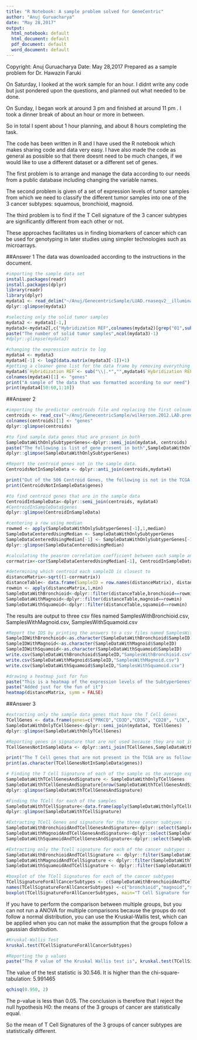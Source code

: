 ```yaml
---
title: "R Notebook: A sample problem solved for GeneCentric"
author: "Anuj Guruacharya"
date: "May 28,2017"
output:
  html_notebook: default
  html_document: default
  pdf_document: default
  word_document: default
---
```


Copyright: Anuj Guruacharya
Date: May 28,2017
Prepared as a sample problem for Dr. Hawazin Faruki

On Saturday, I looked at the work sample for an hour. I didnt write any code but just pondered upon the questions, and planned out what needed to be done.

On Sunday, I began work at around 3 pm and finished at around 11 pm . I took a dinner break of about an hour or more in between. 

So in total I spent about 1 hour planning, and about 8 hours completing the task.

The code has been written in R and I have used the R notebook which makes sharing code and data very easy. I have also made the code as general as possible so that there doesnt need to be much changes, if we would like to use a different dataset or a different set of genes.

The first problem is to arrange and manage the data according to our needs from a public database including changing the variable names.

The second problem is given of a set of expression levels of tumor samples from which we need to classify the different tumor samples into one of the 3 cancer subtypes: squamous, bronchioid, magnoid.

The third problem is to find if the T Cell signature of the 3 cancer subtypes are significantly different from each other or not. 

These approaches facilitates us in finding biomarkers of cancer which can be used for genotyping in later studies using simpler technologies such as microarrays.

##Answer 1
The data was downloaded according to the instructions in the document.

```r
#importing the sample data set
install.packages(readr)
install.packages(dplyr)
library(readr)
library(dplyr)
mydata1 <- read_delim("~/Anuj/GenecentricSample/LUAD.rnaseqv2__illuminahiseq_rnaseqv2__unc_edu__Level_3__RSEM_genes_normalized__data.data.txt", "\t", escape_double = FALSE, trim_ws = TRUE)
dplyr::glimpse(mydata1)
```

```r
#selecting only the solid tumor samples
mydata2 <- mydata1[-1,]
mydata3<-mydata2[,c("Hybridization REF",colnames(mydata2)[grep("01",substr(colnames(mydata2),14,15))])]
paste("The number of solid tumor samples",ncol(mydata3)-1)
#dplyr::glimpse(mydata3)
```

```r
#changing the expression matrix to log
mydata4 <- mydata3
mydata4[-1] <- log2(data.matrix(mydata3[-1])+1)
#getting a cleaner gene list for the data frame by removing everything after pipe operator
mydata4$`Hybridization REF`<- sub("\\|.*","",mydata4$`Hybridization REF`)
colnames(mydata4)[1] <- "genes"
print("A sample of the data that was formatted according to our need")
print(mydata4[50:60,1:10])
```

##Answer 2 

```r
#importing the predictor centroids file and replacing the first coloumn with the name "gene"
centroids <- read_csv("~/Anuj/GenecentricSample/wilkerson.2012.LAD.predictor.centroids.csv")
colnames(centroids)[1] <- "genes"
dplyr::glimpse(centroids)

#to find sample data genes that are present in both
SampleDataWithOnlySubtyperGenes<-dplyr::semi_join(mydata4, centroids)
paste("The following is list of gene present in both",SampleDataWithOnlySubtyperGenes$genes)
dplyr::glimpse(SampleDataWithOnlySubtyperGenes)

#Report the centroid genes not in the sample data.
CentroidsNotInSampleData <- dplyr::anti_join(centroids,mydata4)
```

```r
print("Out of the 506 Centroid Genes, the following is not in the TCGA dataset")
print(CentroidsNotInSampleData$genes)
```

```r
#to find centroid genes that are in the sample data
CentroidInSampleData<-dplyr::semi_join(centroids, mydata4)
#CentroidInSampleData$genes
dplyr::glimpse(CentroidInSampleData)

#centering a row using median
rowmed <- apply(SampleDataWithOnlySubtyperGenes[-1],1,median)
SampleDataCenteredUsingMedian <- SampleDataWithOnlySubtyperGenes
SampleDataCenteredUsingMedian[-1] <- SampleDataWithOnlySubtyperGenes[-1] - rowmed
dplyr::glimpse(SampleDataCenteredUsingMedian)

#calculating the peasron correlation coefficient between each sample and each centroid
corrmatrix<-cor(SampleDataCenteredUsingMedian[-1], CentroidInSampleData[-1], method="pearson")

#determining which centroid each sampleID is closest to
distanceMatrix<-sqrt((1-corrmatrix))
distanceTable<- data.frame(SampleID = row.names(distanceMatrix), distanceMatrix)
rowmin <- apply(distanceMatrix,1,min)
SampleDataWithBronchioid<-dplyr::filter(distanceTable,bronchioid==rowmin)
SampleDataWithMagnoid<-dplyr::filter(distanceTable,magnoid==rowmin)
SampleDataWithSquamoid<-dplyr::filter(distanceTable,squamoid==rowmin)
```
The results are output to three csv files named SamplesWithBronchioid.csv, SamplesWithMagnoid.csv, SamplesWithSquamoid.csv
```r
#Report the IDS by printing the answers to a csv files named SamplesWithBronchioid.csv, SamplesWithMagnoid.csv, SamplesWithSquamoid.csv
SampleIDWithBronchioid<-as.character(SampleDataWithBronchioid$SampleID)
SampleIDWithMagnoid<-as.character(SampleDataWithMagnoid$SampleID)
SampleIDWithSquamoid<-as.character(SampleDataWithSquamoid$SampleID)
write.csv(SampleDataWithBronchioid$SampleID,"SamplesWithBronchioid.csv")
write.csv(SampleDataWithMagnoid$SampleID,"SamplesWithMagnoid.csv")
write.csv(SampleDataWithSquamoid$SampleID,"SamplesWithSquamoid.csv")
```

```r
#drawing a heatmap just for fun
paste("This is a heatmap of the expression levels of the SubtyperGenes")
paste("Added just for the fun of it")
heatmap(distanceMatrix, symm = FALSE)
```

##Answer 3

```r

#extracting only the sample data genes that have the T Cell Genes
TCellGenes <- data.frame(genes=c("PRKCQ","CD3D","CD3G", "CD28", "LCK", "TRAT1", "BCL11B", "CD2", "TRBC1", "TRAC", "ITM2A", "SH2D1A", "CD6", "CD96", "NCALD", "GIMAP5", "TRA", "CD3E", "SKAP1"))
SampleDataWithOnlyTCellGenes<-dplyr::semi_join(mydata4, TCellGenes)
dplyr::glimpse(SampleDataWithOnlyTCellGenes)

#Reporting genes in signature that are not used because they are not in TCGA
TCellGenesNotInSampleData <- dplyr::anti_join(TCellGenes,SampleDataWithOnlyTCellGenes)
```
```r
print("The T Cell genes that are not present in the TCGA are as follows: ")
print(as.character(TCellGenesNotInSampleData$genes))
```

```r
# Finding the T Cell Signature of each of the sample as the average expression level across all the T Cell genes ::; This is not needed, but I did it anyway
SampleDataWithTCellGenesAndSignature <- SampleDataWithOnlyTCellGenes
SampleDataWithTCellGenesAndSignature[nrow(SampleDataWithTCellGenesAndSignature)+1,] <- c("TCellSignature",apply(SampleDataWithOnlyTCellGenes[-1],2,mean))
dplyr::glimpse(SampleDataWithTCellGenesAndSignature)

#Finding the TCell for each of the samples
SampleDataWithTCellSignature<-data.frame(apply(SampleDataWithOnlyTCellGenes[-1],2,mean))
dplyr::glimpse(SampleDataWithTCellSignature)

#Extracting TCell Genes and signature for the three cancer subtypes ::: Method 1 
SampleDataWithBronchioidAndTCellGenesAndSignature<-dplyr::select(SampleDataWithTCellGenesAndSignature, genes, dplyr::one_of(SampleIDWithBronchioid))
SampleDataWithMagnoidAndTCellGenesAndSignature<-dplyr::select(SampleDataWithTCellGenesAndSignature, genes, dplyr::one_of(SampleIDWithMagnoid))
SampleDataWithSquamoidAndTCellGenesAndSignature<-dplyr::select(SampleDataWithTCellGenesAndSignature, genes, dplyr::one_of(SampleIDWithSquamoid))

#Extracting only the Tcell signature for each of the cancer subtypes :: Method 2
SampleDataWithBronchioidAndTCellSignature <- dplyr::filter(SampleDataWithTCellSignature, rownames(SampleDataWithTCellSignature) %in% SampleIDWithBronchioid)
SampleDataWithMagnoidAndTCellSignature <- dplyr::filter(SampleDataWithTCellSignature, rownames(SampleDataWithTCellSignature) %in% SampleIDWithMagnoid)
SampleDataWithSquamoidAndTCellSignature <- dplyr::filter(SampleDataWithTCellSignature, rownames(SampleDataWithTCellSignature) %in% SampleIDWithSquamoid)
```

```r
#boxplot of the TCell Signatures for each of the cancer subtypes
TCellSignatureForAllCancerSubtypes <- c(SampleDataWithBronchioidAndTCellSignature,SampleDataWithMagnoidAndTCellSignature,SampleDataWithSquamoidAndTCellSignature)
names(TCellSignatureForAllCancerSubtypes) <-c("bronchioid","magnoid","squamoid")
boxplot(TCellSignatureForAllCancerSubtypes, main="T Cell Signature for different Cancer subtypes", xlab="Type of Cancer", ylab="T Cell Signature")
```

If you have to perform the comparison between multiple groups, but you can not run a ANOVA for multiple comparisons because the groups do not follow a normal distribution, you can use the Kruskal-Wallis test, which can be applied when you can not make the assumption that the groups follow a gaussian distribution.

```r
#Kruskal-Wallis Test
kruskal.test(TCellSignatureForAllCancerSubtypes)

#Reporting the p values 
paste("The P value of the Kruskal Wallis test is", kruskal.test(TCellSignatureForAllCancerSubtypes)$p.value)
```

The value of the test statistic is 30.546. It is higher than the chi-square-tabulation: 5.991465
```r
qchisq(0.950, 2)
```

The p-value is less than 0.05.
The conclusion is therefore that I reject the null hypothesis H0: the means of the 3 groups of cancer are statistically equal.

So the mean of T Cell Signatures of the 3 groups of cancer subtypes are statistically different.


